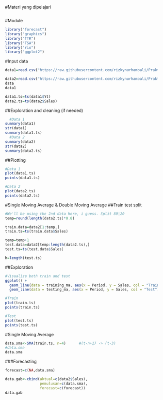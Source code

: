 #Materi yang dipelajari
```{r}

```

#Module
```{r}
library("forecast")
library("graphics")
library("TTR")
library("TSA")
library("rio")
library("ggplot2")
```


#Input data
```{r}
data1=read.csv("https://raw.githubusercontent.com/rizkynurhambali/Praktikum-MPDW-2324/main/Pertemuan%201/Data_1.csv")

data2=read.csv("https://raw.githubusercontent.com/rizkynurhambali/Praktikum-MPDW-2324/main/Pertemuan%201/Data_2.csv")
data
data1

data1.ts=ts(data1$Yt)
data2.ts=ts(data2$Sales)
```
##Exploration and cleaning (if needed)
```{r}

  #Data 1
summary(data1)
str(data1)
summary(data1.ts)
  #Data 2
summary(data2)
str(data2)
summary(data2.ts)
```
##Plotting
```{r}
#Data 1
plot(data1.ts)
points(data1.ts)

#Data 2
plot(data2.ts)
points(data2.ts)
```
#Single Moving Average & Double Moving Average
##Train test split
```{r}
#We'll be using the 2nd data here, i guess. Split 80|20
temp=round(length(data2.ts)*0.8)

train.data=data2[1:temp,]
train.ts=ts(train.data$Sales)

temp=temp+1
test.data=data2[temp:length(data2.ts),]
test.ts=ts(test.data$Sales)

h=length(test.ts)
```
##Exploration
```{r}
#Visualize both train and test
ggplot() + 
  geom_line(data = training_ma, aes(x = Period, y = Sales, col = "Train")) +
  geom_line(data = testing_ma, aes(x = Period, y = Sales, col = "Test"))

#Train
plot(train.ts)
points(train.ts)

#Test
plot(test.ts)
points(test.ts)
```
#Single Moving Average
```{r}
data.sma<-SMA(train.ts, n=4)      #(t-n+1) -> (t-3)
#data.sma
data.sma
```
###Forecasting
```{r}
forecast=c(NA,data.sma)

data.gab<-cbind(aktual=c(data2$Sales),
                pemulusan=c(data.sma),
                forecast=c(forecast))
data.gab
```



